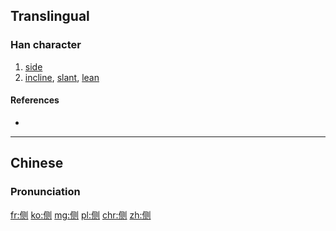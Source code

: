 {{also|側}}
==Translingual==

===Han character===
{{Han char|rn=9|rad=人|as=06|sn=8|four=|canj=人月人弓 (OBON)|ids=⿰[[亻]][[则]]}}

# [[side]]
# [[incline]], [[slant]], [[lean]]

====References====
* {{Han ref|kx=0102.291|hdz=10148.080|uh=4FA7|ud=20391}}

----

==Chinese==
{{zh-hanzi-box|侧|[[側]]}}

===Pronunciation===
{{zh-pron
|m=cè
|c=zak1
|mc=y
|oc=y
|ma=
|cat=a
}}

[[fr:侧]]
[[ko:侧]]
[[mg:侧]]
[[pl:侧]]
[[chr:侧]]
[[zh:侧]]